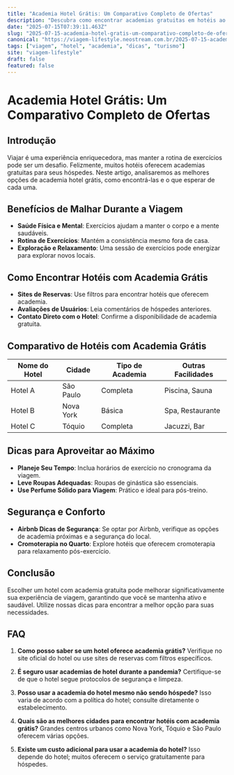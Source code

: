 ```yaml
---
title: "Academia Hotel Grátis: Um Comparativo Completo de Ofertas"
description: "Descubra como encontrar academias gratuitas em hotéis ao redor do mundo e compare as melhores opções para maximizar sua experiência de viagem."
date: "2025-07-15T07:39:11.463Z"
slug: "2025-07-15-academia-hotel-gratis-um-comparativo-completo-de-ofertas"
canonical: "https://viagem-lifestyle.neostream.com.br/2025-07-15-academia-hotel-gratis-um-comparativo-completo-de-ofertas"
tags: ["viagem", "hotel", "academia", "dicas", "turismo"]
site: "viagem-lifestyle"
draft: false
featured: false
---
```


# Academia Hotel Grátis: Um Comparativo Completo de Ofertas

## Introdução
Viajar é uma experiência enriquecedora, mas manter a rotina de exercícios pode ser um desafio. Felizmente, muitos hotéis oferecem academias gratuitas para seus hóspedes. Neste artigo, analisaremos as melhores opções de academia hotel grátis, como encontrá-las e o que esperar de cada uma.

## Benefícios de Malhar Durante a Viagem
- **Saúde Física e Mental**: Exercícios ajudam a manter o corpo e a mente saudáveis.
- **Rotina de Exercícios**: Mantém a consistência mesmo fora de casa.
- **Exploração e Relaxamento**: Uma sessão de exercícios pode energizar para explorar novos locais.

## Como Encontrar Hotéis com Academia Grátis
- **Sites de Reservas**: Use filtros para encontrar hotéis que oferecem academia.
- **Avaliações de Usuários**: Leia comentários de hóspedes anteriores.
- **Contato Direto com o Hotel**: Confirme a disponibilidade de academia gratuita.

## Comparativo de Hotéis com Academia Grátis
| Nome do Hotel | Cidade | Tipo de Academia | Outras Facilidades |
|---------------|--------|------------------|--------------------|
| Hotel A       | São Paulo | Completa        | Piscina, Sauna     |
| Hotel B       | Nova York | Básica          | Spa, Restaurante   |
| Hotel C       | Tóquio    | Completa        | Jacuzzi, Bar       |

## Dicas para Aproveitar ao Máximo
- **Planeje Seu Tempo**: Inclua horários de exercício no cronograma da viagem.
- **Leve Roupas Adequadas**: Roupas de ginástica são essenciais.
- **Use Perfume Sólido para Viagem**: Prático e ideal para pós-treino.

## Segurança e Conforto
- **Airbnb Dicas de Segurança**: Se optar por Airbnb, verifique as opções de academia próximas e a segurança do local.
- **Cromoterapia no Quarto**: Explore hotéis que oferecem cromoterapia para relaxamento pós-exercício.

## Conclusão
Escolher um hotel com academia gratuita pode melhorar significativamente sua experiência de viagem, garantindo que você se mantenha ativo e saudável. Utilize nossas dicas para encontrar a melhor opção para suas necessidades.

## FAQ

1. **Como posso saber se um hotel oferece academia grátis?**
   Verifique no site oficial do hotel ou use sites de reservas com filtros específicos.

2. **É seguro usar academias de hotel durante a pandemia?**
   Certifique-se de que o hotel segue protocolos de segurança e limpeza.

3. **Posso usar a academia do hotel mesmo não sendo hóspede?**
   Isso varia de acordo com a política do hotel; consulte diretamente o estabelecimento.

4. **Quais são as melhores cidades para encontrar hotéis com academia grátis?**
   Grandes centros urbanos como Nova York, Tóquio e São Paulo oferecem várias opções.

5. **Existe um custo adicional para usar a academia do hotel?**
   Isso depende do hotel; muitos oferecem o serviço gratuitamente para hóspedes.